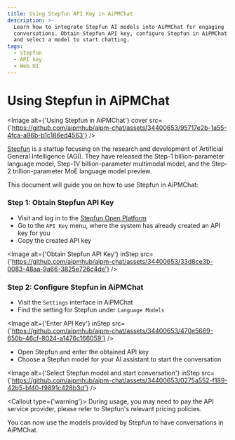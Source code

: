 ```yaml
---
title: Using Stepfun API Key in AiPMChat
description: >-
  Learn how to integrate Stepfun AI models into AiPMChat for engaging
  conversations. Obtain Stepfun API key, configure Stepfun in AiPMChat settings,
  and select a model to start chatting.
tags:
  - Stepfun
  - API key
  - Web UI
---
```


# Using Stepfun in AiPMChat

<Image
  alt={'Using Stepfun in AiPMChat'}
  cover
  src={'https://github.com/aipmhub/aipm-chat/assets/34400653/95717e2b-1a55-4fca-a96b-b1c186ed4563'}
/>

[Stepfun](https://www.stepfun.com/) is a startup focusing on the research and development of Artificial General Intelligence (AGI). They have released the Step-1 billion-parameter language model, Step-1V billion-parameter multimodal model, and the Step-2 trillion-parameter MoE language model preview.

This document will guide you on how to use Stepfun in AiPMChat:

<Steps>

### Step 1: Obtain Stepfun API Key

- Visit and log in to the [Stepfun Open Platform](https://platform.stepfun.com/)
- Go to the `API Key` menu, where the system has already created an API key for you
- Copy the created API key

<Image
  alt={'Obtain Stepfun API Key'}
  inStep
  src={'https://github.com/aipmhub/aipm-chat/assets/34400653/33d8ce3b-0083-48aa-9a66-3825e726c4de'}
/>

### Step 2: Configure Stepfun in AiPMChat

- Visit the `Settings` interface in AiPMChat
- Find the setting for Stepfun under `Language Models`

<Image
  alt={'Enter API Key'}
  inStep
  src={'https://github.com/aipmhub/aipm-chat/assets/34400653/470e5669-650b-46cf-8024-a1476c166059'}
/>

- Open Stepfun and enter the obtained API key
- Choose a Stepfun model for your AI assistant to start the conversation

<Image
  alt={'Select Stepfun model and start conversation'}
  inStep
  src={'https://github.com/aipmhub/aipm-chat/assets/34400653/0275a552-f189-42b5-bf40-f9891c428b3d'}
/>

<Callout type={'warning'}>
  During usage, you may need to pay the API service provider, please refer to Stepfun's relevant
  pricing policies.
</Callout>

</Steps>

You can now use the models provided by Stepfun to have conversations in AiPMChat.

